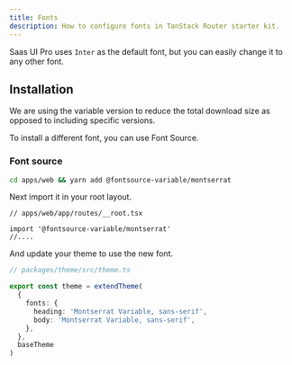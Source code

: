 ```yaml
---
title: Fonts
description: How to configure fonts in TanStack Router starter kit.
---
```


Saas UI Pro uses `Inter` as the default font, but you can easily change it to any other font.

## Installation

<Info>
  We are using the variable version to reduce the total download size as opposed
  to including specific versions.
</Info>

To install a different font, you can use Font Source.

### Font source

```bash
cd apps/web && yarn add @fontsource-variable/montserrat
```

Next import it in your root layout.

```tsx
// apps/web/app/routes/__root.tsx

import '@fontsource-variable/montserrat'
//....
```

And update your theme to use the new font.

```ts
// packages/theme/src/theme.ts

export const theme = extendTheme(
  {
    fonts: {
      heading: 'Montserrat Variable, sans-serif',
      body: 'Montserrat Variable, sans-serif',
    },
  },
  baseTheme
)
```
